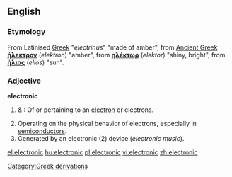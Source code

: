 ==English==

{{rank|account|party|sight|455|electronic|sea|necessary|idea}}
===Etymology===
[[Category:Greek derivations]]
From Latinised [[Greek]] "''electrinus''" "made of amber", from [[Ancient Greek]]  '''[[ήλεκτρον]]''' (''elektron'') "amber", from '''[[ηλέκτωρ]]''' (''elektor'') "shiny, bright", from '''[[ήλιος]]''' (''elios'') "sun".

===Adjective===
'''electronic'''

# {{physics}} & {{chemistry}}: Of or pertaining to an [[electron]] or electrons.
# Operating on the physical behavior of electrons, especially in [[semiconductor]]s.
# Generated by an electronic (2) device (''electronic music'').

[[el:electronic]]
[[hu:electronic]]
[[pl:electronic]]
[[vi:electronic]]
[[zh:electronic]]